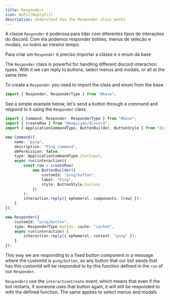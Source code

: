 ```yaml
---
title: Responders
icon: BsFillReplyFill
description: Understand how the Responder class works
---
```


A classe `Responder` é poderosa para lidar com diferentes tipos de interações do discord. Com ela podemos responder botões, menus de seleção e modais, ou todos ao mesmo tempo.

Para criar um `Responder` é preciso importar a classe e o enum da base

The `Responder` class is powerful for handling different discord interaction types. With it we can reply to buttons, select menus and modals, or all at the same time.

To create a `Responder` you need to import the class and enum from the base

```ts title="responder.ts"
import { Responder, ResponderType } from "#base";
```
See a simple example below, let's send a button through a command and respond to it using the `Responder` class

```ts title="command.ts"
import { Command, Responder, ResponderType } from "#base";
import { createRow } from "@magicyan/discord";
import { ApplicationCommandType, ButtonBuilder, ButtonStyle } from "discord.js";

new Command({
    name: "ping",
    description: "Ping command",
    dmPermission: false,
    type: ApplicationCommandType.ChatInput,
    async run(interaction){
        const row = createRow(
            new ButtonBuilder({
                customId: "ping/button",
                label: "Ping", 
                style: ButtonStyle.Success
            })
        );
        interaction.reply({ ephemeral, components: [row] });
    }
});

new Responder({
    customId: "ping/button",
    type: ResponderType.Button, cache: "cached",
    async run(interaction) {
        interaction.reply({ ephemeral, content: "pong" });
    },
});
```

This way we are responding to a fixed button component in a message where the customId is `ping/button`, so any button that our bot sends that has this customId will be responded to by this function defined in the `run` of our `Responder`.

`Responders` use the `interactionCreate` event, which means that even if the bot restarts, if someone uses that button again, it will still be responded to with the defined function. The same applies to select menus and modals